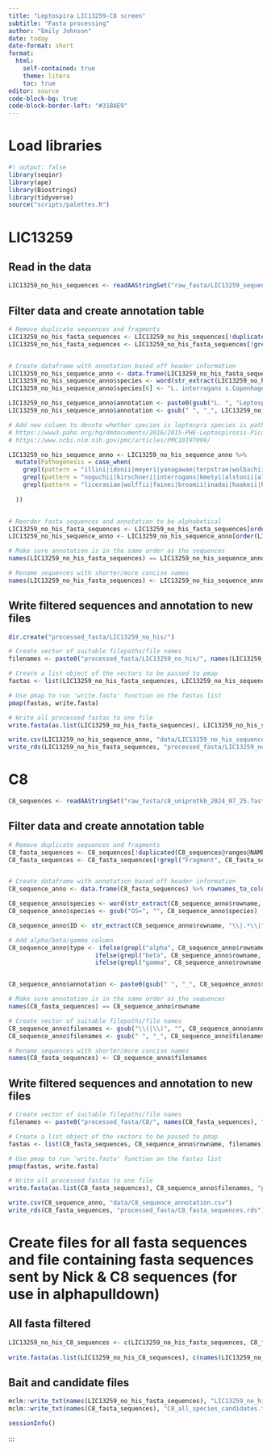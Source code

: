 ```yaml
---
title: "Leptospira LIC13259-C8 screen"
subtitle: "Fasta processing"
author: "Emily Johnson"
date: today
date-format: short
format:
  html:
    self-contained: true
    theme: litera
    toc: true
editor: source
code-block-bg: true
code-block-border-left: "#31BAE9"
---
```


# Load libraries

```r

#| output: false
library(seqinr)
library(ape)
library(Biostrings)
library(tidyverse)
source("scripts/palettes.R")

```

# LIC13259

## Read in the data

```r

LIC13259_no_his_sequences <- readAAStringSet("raw_fasta/LIC13259_sequences_no_his_tag.fasta")

```

## Filter data and create annotation table

```r

# Remove duplicate sequences and fragments 
LIC13259_no_his_fasta_sequences <- LIC13259_no_his_sequences[!duplicated(LIC13259_no_his_sequences@ranges@NAMES)]
LIC13259_no_his_fasta_sequences <- LIC13259_no_his_fasta_sequences[!grepl("Fragment", LIC13259_no_his_fasta_sequences@ranges@NAMES)]


# Create dataframe with annotation based off header information
LIC13259_no_his_sequence_anno <- data.frame(LIC13259_no_his_fasta_sequences) %>% rownames_to_column()
LIC13259_no_his_sequence_anno$species <- word(str_extract(LIC13259_no_his_sequence_anno$rowname, "L.*"), 1,2)
LIC13259_no_his_sequence_anno$species[6] <- "L. interrogans s.Copenhageni"

LIC13259_no_his_sequence_anno$annotation <- paste0(gsub("L. ", "Leptospira ", LIC13259_no_his_sequence_anno$species), " LIC13259_no_his")
LIC13259_no_his_sequence_anno$annotation <- gsub(" ", "_", LIC13259_no_his_sequence_anno$annotation)

# Add new column to denote whether species is leptospra species is pathogenetic or not (if known)
# https://www3.paho.org/hq/dmdocuments/2016/2015-PHE-Leptospirosis-Picardeau.pdf
# https://www.ncbi.nlm.nih.gov/pmc/articles/PMC10197099/

LIC13259_no_his_sequence_anno <- LIC13259_no_his_sequence_anno %>%
  mutate(Pathogenesis = case_when(
    grepl(pattern = "illini|idonii|meyeri|yanagawae|terpstrae|wolbachii|vanthielii|biflexa|harrisiae|levettii|ilyithenensis", x = species) ~ "Saprophytic",
    grepl(pattern = "noguchii|kirschneri|interrogans|kmetyi|alstonii|alexanderi|mayottensis|weilii|santarosai|borgpetersenii|yasudae|stimsonii|adleri|barantonii|ellisii", x = species) ~ "Pathogenic",
    grepl(pattern = "licerasiae|wolffii|fainei|broomii|inadai|haakeii|hartskeerlii|neocaledonica|saintgironsiae", x = species) ~ "Intermediate",
    
  ))


# Reorder fasta sequences and annotation to be alphabetical
LIC13259_no_his_fasta_sequences <- LIC13259_no_his_fasta_sequences[order(LIC13259_no_his_sequence_anno$annotation)]
LIC13259_no_his_sequence_anno <- LIC13259_no_his_sequence_anno[order(LIC13259_no_his_sequence_anno$annotation),]

```


```r

# Make sure annotation is in the same order as the sequences 
names(LIC13259_no_his_fasta_sequences) == LIC13259_no_his_sequence_anno$rowname

```


```r

# Rename sequences with shorter/more concise names 
names(LIC13259_no_his_fasta_sequences) <- LIC13259_no_his_sequence_anno$annotation

```

## Write filtered sequences and annotation to new files

```r

dir.create("processed_fasta/LIC13259_no_his/")

# Create vector of suitable filepaths/file names
filenames <- paste0("processed_fasta/LIC13259_no_his/", names(LIC13259_no_his_fasta_sequences), ".fasta") 

# Create a list object of the vectors to be passed to pmap
fastas <- list(LIC13259_no_his_fasta_sequences, LIC13259_no_his_sequence_anno$rowname, filenames)

# Use pmap to run 'write.fasta' function on the fastas list
pmap(fastas, write.fasta)

```

```r

# Write all processed fastas to one file
write.fasta(as.list(LIC13259_no_his_fasta_sequences), LIC13259_no_his_sequence_anno$annotation, "processed_fasta/LIC13259_no_his_fastas.fasta")

```

```r

write.csv(LIC13259_no_his_sequence_anno, "data/LIC13259_no_his_sequence_annotation.csv")
write_rds(LIC13259_no_his_fasta_sequences, "processed_fasta/LIC13259_no_his_fasta_sequences.rds")

```

# C8

```r

C8_sequences <- readAAStringSet("raw_fasta/c8_uniprotkb_2024_07_25.fasta")

```

## Filter data and create annotation table

```r

# Remove duplicate sequences and fragments 
C8_fasta_sequences <- C8_sequences[!duplicated(C8_sequences@ranges@NAMES)]
C8_fasta_sequences <- C8_fasta_sequences[!grepl("Fragment", C8_fasta_sequences@ranges@NAMES)]


# Create dataframe with annotation based off header information
C8_sequence_anno <- data.frame(C8_fasta_sequences) %>% rownames_to_column() %>% dplyr::rename("fasta_sequences" = "C8_fasta_sequences")

C8_sequence_anno$species <- word(str_extract(C8_sequence_anno$rowname, "OS=.*"), 1,2)
C8_sequence_anno$species <- gsub("OS=", "", C8_sequence_anno$species)

C8_sequence_anno$ID <- str_extract(C8_sequence_anno$rowname, "\\|.*\\|") %>% gsub("\\|", "", .)

# Add alpha/beta/gamma column 
C8_sequence_anno$type <- ifelse(grepl("alpha", C8_sequence_anno$rowname, ignore.case = TRUE), "alpha",
                        ifelse(grepl("beta", C8_sequence_anno$rowname, ignore.case = TRUE), "beta",
                        ifelse(grepl("gamma", C8_sequence_anno$rowname, ignore.case = TRUE), "gamma", NA)))


C8_sequence_anno$annotation <- paste0(gsub(" ", "_", C8_sequence_anno$species), "_C8_", C8_sequence_anno$type, "_", C8_sequence_anno$ID)

```


```r

# Make sure annotation is in the same order as the sequences 
names(C8_fasta_sequences) == C8_sequence_anno$rowname

```


```r

# Create vector of suitable filepaths/file names
C8_sequence_anno$filenames <- gsub("\\(|\\)", "", C8_sequence_anno$annotation)
C8_sequence_anno$filenames <- gsub(" ", "_", C8_sequence_anno$filenames)

# Rename sequences with shorter/more concise names 
names(C8_fasta_sequences) <- C8_sequence_anno$filenames

```



## Write filtered sequences and annotation to new files

```r

# Create vector of suitable filepaths/file names
filenames <- paste0("processed_fasta/C8/", names(C8_fasta_sequences), ".fasta") 

# Create a list object of the vectors to be passed to pmap
fastas <- list(C8_fasta_sequences, C8_sequence_anno$rowname, filenames)

# Use pmap to run 'write.fasta' function on the fastas list
pmap(fastas, write.fasta)

```

```r

# Write all processed fastas to one file
write.fasta(as.list(C8_fasta_sequences), C8_sequence_anno$filenames, "processed_fasta/C8_fasta_filtered.fasta")

```

```r

write.csv(C8_sequence_anno, "data/C8_sequence_annotation.csv")
write_rds(C8_fasta_sequences, "processed_fasta/C8_fasta_sequences.rds")

```


# Create files for all fasta sequences and file containing fasta sequences sent by Nick & C8 sequences (for use in alphapulldown)

## All fasta filtered

```r
LIC13259_no_his_C8_sequences <- c(LIC13259_no_his_fasta_sequences, C8_fasta_sequences)
  
write.fasta(as.list(LIC13259_no_his_C8_sequences), c(names(LIC13259_no_his_fasta_sequences), names(C8_fasta_sequences)), "processed_fasta/LIC13259_no_his_C8_fasta.fasta")

```

## Bait and candidate files

```r

mclm::write_txt(names(LIC13259_no_his_fasta_sequences), "LIC13259_no_his_baits.txt", line_glue = "\n") 
mclm::write_txt(names(C8_fasta_sequences), "C8_all_species_candidates.txt", line_glue = "\n") 

```


```r
sessionInfo()
```
:::
